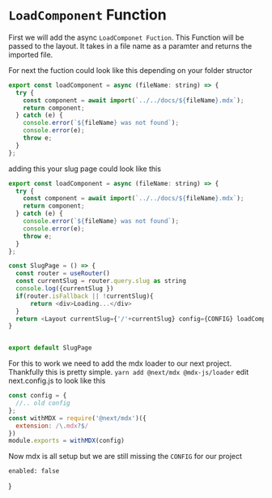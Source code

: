 # `LoadComponent` Function

First we will add the async `LoadComponet Fuction`. This Function will be passed to the layout. It takes in a file name as a paramter and returns the imported file.

For next the fuction could look like this depending on your folder structor
```js render=true
export const loadComponent = async (fileName: string) => {
  try {
    const component = await import(`../../docs/${fileName}.mdx`);
    return component;
  } catch (e) {
    console.error(`${fileName} was not found`);
    console.error(e);
    throw e;
  }
};
```

adding this your slug page could look like this

```js
export const loadComponent = async (fileName: string) => {
  try {
    const component = await import(`../../docs/${fileName}.mdx`);
    return component;
  } catch (e) {
    console.error(`${fileName} was not found`);
    console.error(e);
    throw e;
  }
};

const SlugPage = () => {
  const router = useRouter()
  const currentSlug = router.query.slug as string
  console.log({currentSlug })
  if(router.isFallback || !currentSlug){
      return <div>Loading...</div>
  }
  return <Layout currentSlug={'/'+currentSlug} config={CONFIG} loadComponent={loadComponent}/>
}


export default SlugPage
```
For this to work we need to add the mdx loader to our next project. Thankfully this is pretty simple. 
`yarn add @next/mdx @mdx-js/loader`
edit next.config.js to look like this

```js
const config = {
  //.. old config
};
const withMDX = require('@next/mdx')({
  extension: /\.mdx?$/
})
module.exports = withMDX(config)
```


Now mdx is all setup but we are still missing the `CONFIG` for our project

    enabled: false
}

